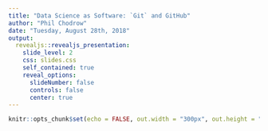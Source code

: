 ```yaml
---
title: "Data Science as Software: `Git` and GitHub"
author: "Phil Chodrow"
date: "Tuesday, August 28th, 2018"
output: 
  revealjs::revealjs_presentation:
    slide_level: 2
    css: slides.css
    self_contained: true
    reveal_options:
      slideNumber: false
      controls: false
      center: true
---
```


```r
knitr::opts_chunk$set(echo = FALSE, out.width = "300px", out.height = "350px", fig.align="center")
```




